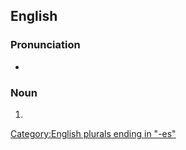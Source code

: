 ==English==

===Pronunciation===
* {{IPA|/ˈɡɹɪntʃɪz/|lang=en}}

===Noun===
{{head|en|noun form}}

# {{plural of|grinch|lang=en}}

[[Category:English plurals ending in "-es"]]